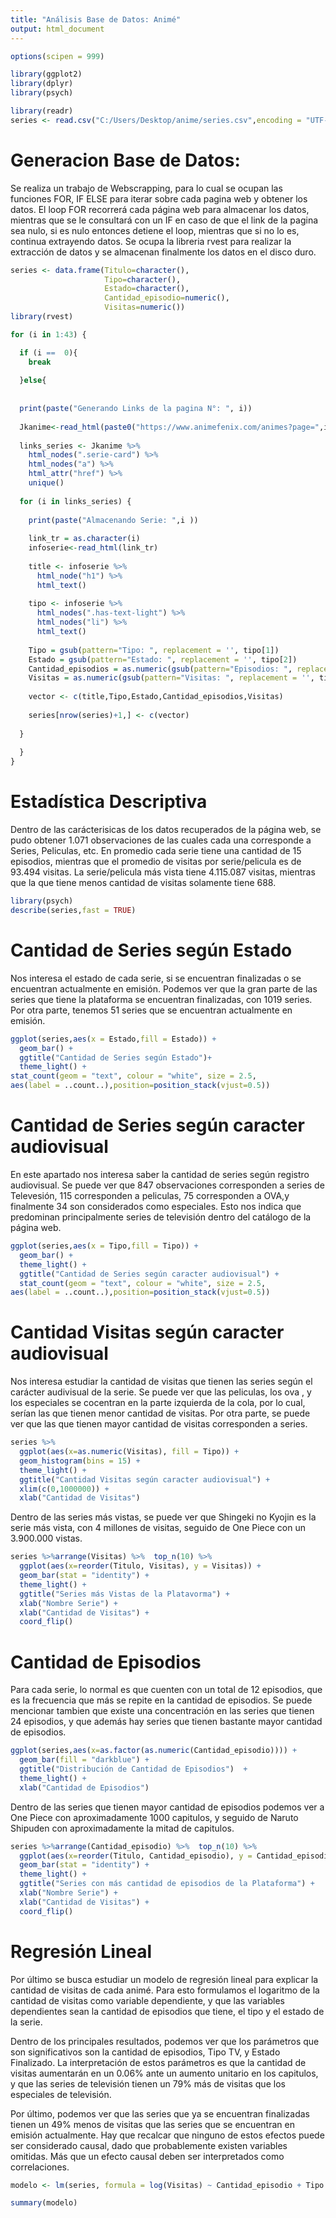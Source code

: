 ---
title: "Análisis Base de Datos: Animé"
output: html_document
---



```{r include=FALSE}
options(scipen = 999)

library(ggplot2)
library(dplyr)
library(psych)

library(readr)
series <- read.csv("C:/Users/Desktop/anime/series.csv",encoding = "UTF-8")

```


# Generacion Base de Datos:

Se realiza un trabajo de Webscrapping, para lo cual se ocupan las funciones FOR, IF ELSE para iterar sobre cada pagina web y obtener los datos. El loop FOR recorrerá cada página web para almacenar los datos, mientras que se le consultará con un IF en caso de que el link de la pagina sea nulo, si es nulo entonces detiene el loop, mientras que si no lo es, continua extrayendo datos.  Se ocupa la libreria rvest para realizar la extracción de datos y se almacenan finalmente los datos en el disco duro. 


```{r, eval=F, echo=T}
series <- data.frame(Titulo=character(),
                     Tipo=character(),
                     Estado=character(), 
                     Cantidad_episodio=numeric(), 
                     Visitas=numeric())
library(rvest)

for (i in 1:43) {

  if (i ==  0){
    break
    
  }else{
    
  
  print(paste("Generando Links de la pagina N°: ", i))
  
  Jkanime<-read_html(paste0("https://www.animefenix.com/animes?page=",i))
  
  links_series <- Jkanime %>% 
    html_nodes(".serie-card") %>% 
    html_nodes("a") %>% 
    html_attr("href") %>%
    unique()
  
  for (i in links_series) {
    
    print(paste("Almacenando Serie: ",i ))
    
    link_tr = as.character(i)
    infoserie<-read_html(link_tr)
    
    title <- infoserie %>% 
      html_node("h1") %>% 
      html_text()
    
    tipo <- infoserie %>% 
      html_nodes(".has-text-light") %>% 
      html_nodes("li") %>% 
      html_text()
    
    Tipo = gsub(pattern="Tipo: ", replacement = '', tipo[1])
    Estado = gsub(pattern="Estado: ", replacement = '', tipo[2])
    Cantidad_episodios = as.numeric(gsub(pattern="Episodios: ", replacement = '', tipo[3]))
    Visitas = as.numeric(gsub(pattern="Visitas: ", replacement = '', tipo[4]))
    
    vector <- c(title,Tipo,Estado,Cantidad_episodios,Visitas)
    
    series[nrow(series)+1,] <- c(vector)
    
  }
  
  }
}


```


# Estadística Descriptiva

Dentro de las carácterisicas de los datos recuperados de la página web, se pudo obtener 1.071 observaciones de las cuales cada una corresponde a Series, Peliculas, etc. En promedio cada serie tiene una cantidad de 15 episodios, mientras que el promedio de visitas por serie/pelicula es de 93.494 visitas. La serie/pelicula más vista tiene 4.115.087 visitas, mientras que la que tiene menos cantidad de visitas solamente tiene 688. 


```{r message=FALSE, warning=FALSE}
library(psych)
describe(series,fast = TRUE)
```





# Cantidad de Series según Estado

Nos interesa el estado de cada serie, si se encuentran finalizadas o se encuentran actualmente en emisión. Podemos ver que la gran parte de las series que tiene la plataforma se encuentran finalizadas, con 1019 series. Por otra parte, tenemos 51 series que se encuentran actualmente en emisión.


```{r echo=FALSE}
ggplot(series,aes(x = Estado,fill = Estado)) + 
  geom_bar() + 
  ggtitle("Cantidad de Series según Estado")+
  theme_light() + 
stat_count(geom = "text", colour = "white", size = 2.5,
aes(label = ..count..),position=position_stack(vjust=0.5))

```

# Cantidad de Series según caracter audiovisual

En este apartado nos interesa saber la cantidad de series según registro audiovisual. Se puede ver que 847 observaciones corresponden a series de Televesión, 115 corresponden a peliculas, 75 corresponden a OVA,y finalmente 34 son considerados como especiales. Esto nos indica que predominan principalmente series de televisión dentro del catálogo de la página web. 


```{r echo=FALSE}
ggplot(series,aes(x = Tipo,fill = Tipo)) + 
  geom_bar() + 
  theme_light() + 
  ggtitle("Cantidad de Series según caracter audiovisual") + 
  stat_count(geom = "text", colour = "white", size = 2.5,
aes(label = ..count..),position=position_stack(vjust=0.5))
```


# Cantidad Visitas según caracter audiovisual

Nos interesa estudiar la cantidad de visitas que tienen las series según el carácter audivisual de la serie. Se puede ver que las peliculas, los ova , y  los especiales se cocentran en la parte izquierda de la cola, por lo cual, serían las que tienen menor cantidad de visitas.  Por otra parte, se puede ver que las que tienen mayor cantidad de visitas corresponden a series. 


```{r echo=FALSE, message=FALSE, warning=FALSE}

series %>%
  ggplot(aes(x=as.numeric(Visitas), fill = Tipo)) + 
  geom_histogram(bins = 15) +
  theme_light() + 
  ggtitle("Cantidad Visitas según caracter audiovisual") + 
  xlim(c(0,1000000)) + 
  xlab("Cantidad de Visitas")
```

Dentro de las series más vistas, se puede ver que Shingeki no Kyojin es la serie más vista, con 4 millones de visitas, seguido de One Piece con un 3.900.000 vistas.  

```{r}
series %>%arrange(Visitas) %>%  top_n(10) %>%  
  ggplot(aes(x=reorder(Titulo, Visitas), y = Visitas)) + 
  geom_bar(stat = "identity") +
  theme_light() + 
  ggtitle("Series más Vistas de la Platavorma") + 
  xlab("Nombre Serie") + 
  xlab("Cantidad de Visitas") + 
  coord_flip()

```


# Cantidad de Episodios

Para cada serie, lo normal es que cuenten con un total de 12 episodios, que es la frecuencia que más se repite en la cantidad de episodios. Se puede mencionar tambien que existe una concentración en las series que tienen 24 episodios, y que además hay series que tienen bastante mayor cantidad de episodios. 

```{r fig1, fig.height = 8, fig.width = 15}


ggplot(series,aes(x=as.factor(as.numeric(Cantidad_episodio)))) + 
  geom_bar(fill = "darkblue") + 
  ggtitle("Distribución de Cantidad de Episodios")  + 
  theme_light() + 
  xlab("Cantidad de Episodios")


```


Dentro de las series que tienen mayor cantidad de episodios podemos ver a One Piece con aproximadamente 1000 capitulos, y seguido de Naruto Shipuden con aproximadamente la mitad de capitulos. 

```{r}

series %>%arrange(Cantidad_episodio) %>%  top_n(10) %>%  
  ggplot(aes(x=reorder(Titulo, Cantidad_episodio), y = Cantidad_episodio)) + 
  geom_bar(stat = "identity") +
  theme_light() + 
  ggtitle("Series con más cantidad de episodios de la Plataforma") + 
  xlab("Nombre Serie") + 
  xlab("Cantidad de Visitas") + 
  coord_flip()

```



# Regresión Lineal

Por último se busca estudiar un modelo de regresión lineal para explicar la cantidad de visitas de cada animé. Para esto formulamos el logaritmo de la cantidad de visitas como variable dependiente, y que las variables dependientes sean la cantidad de episodios que tiene, el tipo y el estado de la serie. 

Dentro de los principales resultados, podemos ver que los parámetros que son significativos son la cantidad de episodios, Tipo TV, y Estado Finalizado. La interpretación de estos parámetros es que la cantidad de visitas aumentarán en un 0.06% ante un aumento unitario en los capitulos, y que las series de televisión tienen un 79% más de visitas que los especiales de televisión.

Por último, podemos ver que las series que ya se encuentran finalizadas tienen un 49% menos de visitas que las series que se encuentran en emisión actualmente. Hay que recalcar que ninguno de estos efectos puede ser considerado causal, dado que probablemente existen variables omitidas. Más que un efecto causal deben ser interpretados como correlaciones.


```{r echo=FALSE}

modelo <- lm(series, formula = log(Visitas) ~ Cantidad_episodio + Tipo + Estado )

summary(modelo)

```

